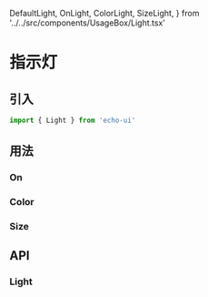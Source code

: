   DefaultLight,
  OnLight,
  ColorLight,
  SizeLight,
} from '../../src/components/UsageBox/Light.tsx'

# 指示灯

## 引入

```ts
import { Light } from 'echo-ui'
```

## 用法

<DefaultLight />

### On

<OnLight />

### Color

<ColorLight />

### Size

<SizeLight />

## API

### Light

<LightAPITable />
